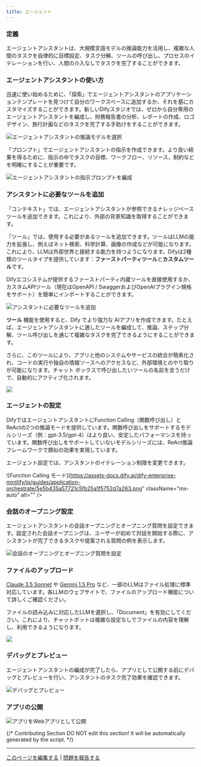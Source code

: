 ```yaml
---
title: エージェント
---
```



### 定義

エージェントアシスタントは、大規模言語モデルの推論能力を活用し、複雑な人間のタスクを自律的に目標設定、タスク分解、ツールの呼び出し、プロセスのイテレーションを行い、人間の介入なしでタスクを完了することができます。

### エージェントアシスタントの使い方

迅速に使い始めるために、「探索」でエージェントアシスタントのアプリケーションテンプレートを見つけて自分のワークスペースに追加するか、それを基にカスタマイズすることができます。新しいDifyスタジオでは、ゼロから自分専用のエージェントアシスタントを編成し、財務報告書の分析、レポートの作成、ロゴデザイン、旅行計画などのタスクを完了する手助けをすることができます。

<div class="image-side-by-side">
  <img
src="https://assets-docs.dify.ai/dify-enterprise-mintlify/jp/guides/application-orchestrate/25c0a4a8a1c2d3c83ed2011aba737b5e.png)

エージェントアシスタントの推論モデルを選択します。エージェントアシスタントのタスク完了能力はモデルの推論能力に依存しますので、より強力な推論能力を持つモデルシリーズ、例えばgpt-4を選択することをお勧めします。これにより、より安定したタスク完了効果が得られます。

![エージェントアシスタントの推論モデルを選択](https://assets-docs.dify.ai/dify-enterprise-mintlify/jp/guides/application-orchestrate/d481cf4f733378ed7cbd5f7cb01418fc.png)

「プロンプト」でエージェントアシスタントの指示を作成できます。より良い結果を得るために、指示の中でタスクの目標、ワークフロー、リソース、制約などを明確にすることが重要です。

![エージェントアシスタントの指示プロンプトを編成](https://assets-docs.dify.ai/dify-enterprise-mintlify/jp/guides/application-orchestrate/76b4807d5d4887740448483692150655.png)

### アシスタントに必要なツールを追加

「コンテキスト」では、エージェントアシスタントが参照できるナレッジベースツールを追加できます。これにより、外部の背景知識を取得することができます。

「ツール」では、使用する必要があるツールを追加できます。ツールはLLMの能力を拡張し、例えばネット検索、科学計算、画像の作成などが可能になります。これにより、LLMは外部世界と接続する能力を持つようになります。Difyは2種類のツールタイプを提供しています：**ファーストパーティツール**と**カスタムツール**です。

Difyエコシステムが提供するファーストパーティ内蔵ツールを直接使用するか、カスタムAPIツール（現在はOpenAPI / SwaggerおよびOpenAIプラグイン規格をサポート）を簡単にインポートすることができます。

![アシスタントに必要なツールを追加](https://assets-docs.dify.ai/dify-enterprise-mintlify/jp/guides/application-orchestrate/f10aa2287ead79c751984ed582625c86.png)

**ツール** 機能を使用すると、Dify でより強力な AIアプリを作成できます。たとえば、エージェントアシスタントに適したツールを編成して、推論、ステップ分解、ツール呼び出しを通じて複雑なタスクを完了できるようにすることができます。

さらに、このツールにより、アプリと他のシステムやサービスの統合が簡素化され、コードの実行や独自の情報ソースへのアクセスなど、外部環境とのやり取りが可能になります。チャット ボックスで呼び出したいツールの名前を言うだけで、自動的にアクティブ化されます。

![](https://assets-docs.dify.ai/dify-enterprise-mintlify/jp/guides/application-orchestrate/bf067815b692fc617c4f23f02e687dd9.png)

### エージェントの設定

DifyではエージェントアシスタントにFunction Calling（関数呼び出し）とReActの2つの推論モードを提供しています。関数呼び出しをサポートするモデルシリーズ（例：gpt-3.5/gpt-4）はより良い、安定したパフォーマンスを持っています。関数呼び出しをサポートしていないモデルシリーズには、ReAct推論フレームワークで類似の効果を実現しています。

エージェント設定では、アシスタントのイテレーション制限を変更できます。

![Function Calling モード](https://assets-docs.dify.ai/dify-enterprise-mintlify/jp/guides/application-orchestrate/5e5b435a57721c5fb25a1f5752d7a263.png"
className="mx-auto"
alt=""
/>
  <img
src="https://assets-docs.dify.ai/dify-enterprise-mintlify/jp/guides/application-orchestrate/7da96fb0bbc2a17c10ee898699cd3d47.png"
className="mx-auto"
alt=""
/>
</div>

### 会話のオープニング設定

エージェントアシスタントの会話オープニングとオープニング質問を設定できます。設定された会話オープニングは、ユーザーが初めて対話を開始する際に、アシスタントが完了できるタスクや提案される質問の例を表示します。

![会話のオープニングとオープニング質問を設定](https://assets-docs.dify.ai/dify-enterprise-mintlify/jp/guides/application-orchestrate/df2f6f23bc2aa6ff65e6560ad45dd94a.png)

### ファイルのアップロード

[Claude 3.5 Sonnet](https://docs.anthropic.com/en/docs/build-with-claude/pdf-support) や [Gemini 1.5 Pro](https://ai.google.dev/api/files) など、一部のLLMはファイル処理に標準対応しています。各LLMのウェブサイトで、ファイルのアップロード機能について詳しくご確認ください。

ファイルの読み込みに対応したLLMを選択し、「Document」を有効にしてください。これにより、チャットボットは複雑な設定なしでファイルの内容を理解し、利用できるようになります。

![](https://assets-docs.dify.ai/2024/11/9f0b7a3c67b58c0bd7926501284cbb7d.png)

### デバッグとプレビュー

エージェントアシスタントの編成が完了したら、アプリとして公開する前にデバッグとプレビューを行い、アシスタントのタスク完了効果を確認できます。

![デバッグとプレビュー](https://assets-docs.dify.ai/dify-enterprise-mintlify/jp/guides/application-orchestrate/50f9f42ad312c9d37a7134562f346392.png)

### アプリの公開

![アプリをWebアプリとして公開](https://assets-docs.dify.ai/dify-enterprise-mintlify/jp/guides/application-orchestrate/1b5934f412cfe0d4c44bfa5ad1a5fc66.png)

{/*
Contributing Section
DO NOT edit this section!
It will be automatically generated by the script.
*/}

---

[このページを編集する](https://github.com/langgenius/dify-docs/edit/main/ja-jp/guides/application-orchestrate/agent.mdx) | [問題を報告する](https://github.com/langgenius/dify-docs/issues/new?title=ドキュメントの問題%3A%20&body=%23%23%20問題の説明%0A%3C%21--%20発見した問題について簡単に説明してください%20--%3E%0A%0A%23%23%20ページリンク%0Ahttps%3A%2F%2Fgithub.com%2Flanggenius%2Fdify-docs%2Fblob%2Fmain%2Fja-jp/guides/application-orchestrate%2Fagent.mdx%0A%0A%23%23%20提案される変更%0A%3C%21--%20特定の変更案がある場合は、ここで説明してください%20--%3E%0A%0A%3C%21--%20ドキュメントの品質向上にご協力いただきありがとうございます！%20--%3E)


